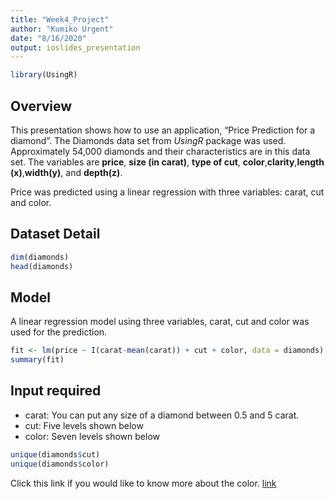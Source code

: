 ---
title: "Week4_Project"
author: "Kumiko Urgent"
date: "8/16/2020"
output: ioslides_presentation
---

```{r}
library(UsingR)
```

## Overview

This presentation shows how to use an application, "Price Prediction for a diamond".
The Diamonds data set from *UsingR* package was used.  Approximately 54,000 diamonds and their characteristics are in this data set.  The variables are **price**, **size (in carat)**, **type of cut**, **color**,**clarity**,**length (x)**,**width(y)**, and **depth(z)**.

Price was predicted using a linear regression with three variables: carat, cut and color.



## Dataset Detail
```{r,echo=FALSE,comment=""}
dim(diamonds)
head(diamonds)
```

## Model
A linear regression model using three variables, carat, cut and color was used for the prediction.
```{r,echo=FALSE,comment=""}
fit <- lm(price ~ I(carat-mean(carat)) + cut + color, data = diamonds)
summary(fit)
```

## Input required

- carat: You can put any size of a diamond between 0.5 and 5 carat.
- cut: Five levels shown below
- color: Seven levels shown below

```{r,echo=FALSE,comment=""}
unique(diamonds$cut)
unique(diamonds$color)
```
 Click this link if you would like to know more about the color.
 [link](http://www.mlcld.com/colour.aspx) 


